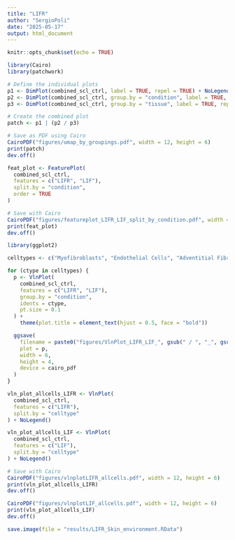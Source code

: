 ```yaml
---
title: "LIFR"
author: "SergioPoli"
date: "2025-05-17"
output: html_document
---
```


```r
knitr::opts_chunk$set(echo = TRUE)
```

```r
library(Cairo)
library(patchwork)

# Define the individual plots
p1 <- DimPlot(combined_scl_ctrl, label = TRUE, repel = TRUE) + NoLegend()
p2 <- DimPlot(combined_scl_ctrl, group.by = "condition", label = TRUE, repel = TRUE)
p3 <- DimPlot(combined_scl_ctrl, group.by = "tissue", label = TRUE, repel = TRUE) + NoLegend()

# Create the combined plot
patch <- p1 | (p2 / p3)

# Save as PDF using Cairo
CairoPDF("figures/umap_by_groupings.pdf", width = 12, height = 6)
print(patch)
dev.off()

```



```r
feat_plot <- FeaturePlot(
  combined_scl_ctrl,
  features = c("LIFR", "LIF"),
  split.by = "condition",
  order = TRUE
)

# Save with Cairo
CairoPDF("figures/featureplot_LIFR_LIF_split_by_condition.pdf", width = 12, height = 6)
print(feat_plot)
dev.off()
```


```r
library(ggplot2)

celltypes <- c("Myofibroblasts", "Endothelial Cells", "Adventitial Fibroblasts", "Pericytes / SMCs", "Mast Cells")

for (ctype in celltypes) {
  p <- VlnPlot(
    combined_scl_ctrl,
    features = c("LIFR", "LIF"),
    group.by = "condition",
    idents = ctype,
    pt.size = 0.1
  ) +
    theme(plot.title = element_text(hjust = 0.5, face = "bold"))

  ggsave(
    filename = paste0("figures/VlnPlot_LIFR_LIF_", gsub(" / ", "_", gsub(" ", "_", ctype)), ".pdf"),
    plot = p,
    width = 6,
    height = 4,
    device = cairo_pdf
  )
}

```


```r
vln_plot_allcells_LIFR <- VlnPlot(
  combined_scl_ctrl,
  features = c("LIFR"),
  split.by = "celltype"
) + NoLegend()

vln_plot_allcells_LIF <- VlnPlot(
  combined_scl_ctrl,
  features = c("LIF"),
  split.by = "celltype"
) + NoLegend()

# Save with Cairo
CairoPDF("figures/vlnplotLIFR_allcells.pdf", width = 12, height = 6)
print(vln_plot_allcells_LIFR)
dev.off()

CairoPDF("figures/vlnplotLIF_allcells.pdf", width = 12, height = 6)
print(vln_plot_allcells_LIF)
dev.off()
```


```r
save.image(file = "results/LIFR_Skin_environment.RData")
```

